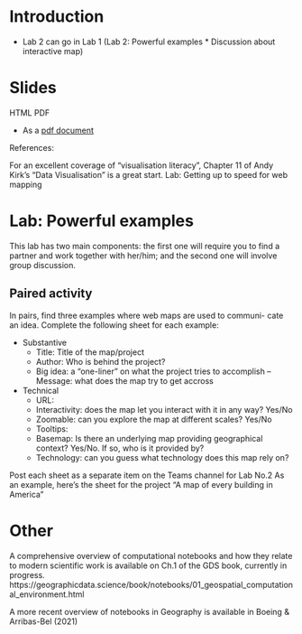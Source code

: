 # Introduction 

* Lab 2 can go in Lab 1 (Lab 2: Powerful examples \* Discussion about interactive map)

# Slides

HTML
PDF

* As a [pdf document](https://github.com/GDSL-UL/wma/raw/main/lecture_02.pdf)

References:

For an excellent coverage of “visualisation literacy”, Chapter 11 of Andy Kirk’s “Data Visualisation” is a great start.
Lab: Getting up to speed for web mapping

# Lab: Powerful examples 

This lab has two main components: the first one will require you to find a partner and work together with her/him; and the second one will involve group discussion.

## Paired activity
In pairs, find three examples where web maps are used to communi- cate an idea. Complete the following sheet for each example:

* Substantive
  + Title: Title of the map/project
  + Author: Who is behind the project?
  + Big idea: a “one-liner” on what the project tries to accomplish – Message: what does the map try to get accross

* Technical
  + URL:
  + Interactivity: does the map let you interact with it in any
way? Yes/No
  + Zoomable: can you explore the map at different scales? Yes/No
  + Tooltips:
  + Basemap: Is there an underlying map providing geographical
context? Yes/No. If so, who is it provided by?
  + Technology: can you guess what technology does this map rely
on?

Post each sheet as a separate item on the Teams channel for Lab No.2
As an example, here’s the sheet for the project “A map of every building in America”

# Other

A comprehensive overview of computational notebooks and how they relate to modern scientific work is available on Ch.1 of the GDS book, currently in progress. https://geographicdata.science/book/notebooks/01_geospatial_computational_environment.html

A more recent overview of notebooks in Geography is available in Boeing & Arribas-Bel (2021)